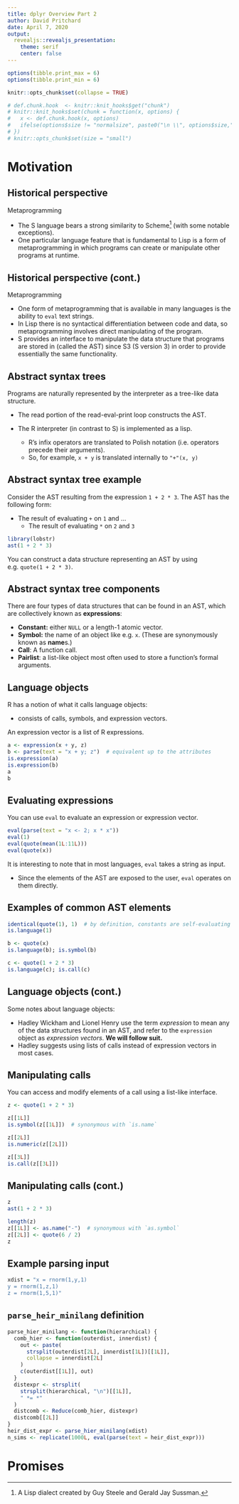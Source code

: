 ```yaml
---
title: dplyr Overview Part 2
author: David Pritchard
date: April 7, 2020
output:
  revealjs::revealjs_presentation:
    theme: serif
    center: false
---
```



```r
options(tibble.print_max = 6)
options(tibble.print_min = 6)

knitr::opts_chunk$set(collapse = TRUE)

# def.chunk.hook  <- knitr::knit_hooks$get("chunk")
# knitr::knit_hooks$set(chunk = function(x, options) {
#   x <- def.chunk.hook(x, options)
#   ifelse(options$size != "normalsize", paste0("\n \\", options$size,"\n\n", x, "\n\n \\normalsize"), x)
# })
# knitr::opts_chunk$set(size = "small")
```


# Motivation

## Historical perspective

Metaprogramming

  * The S language bears a strong similarity to Scheme[^scheme] (with some
    notable exceptions).
  * One particular language feature that is fundamental to Lisp is a form of
    metaprogramming in which programs can create or manipulate other programs
    at runtime.  <!-- Scott page 562 -->
    
[^scheme]: A Lisp dialect created by Guy Steele and Gerald Jay Sussman.




## Historical perspective (cont.)

Metaprogramming


  * One form of metaprogramming that is available in many languages is the
    ability to `eval` text strings.
  * In Lisp there is no syntactical differentiation between code and data, so
    metaprogramming involves direct manipulating of the program.
  * S provides an interface to manipulate the data structure that programs are
    stored in (called the AST) since S3 (S version 3) in order to provide
    essentially the same functionality.




## Abstract syntax trees

Programs are naturally represented by the interpreter as a tree-like data
structure.

  * The read portion of the read-eval-print loop constructs the AST.
  * The R interpreter (in contrast to S) is implemented as a lisp.
  
    * R's infix operators are translated to Polish notation (i.e. operators
      precede their arguments).
    * So, for example, `x + y` is translated internally to `"+"(x, y)`
    



## Abstract syntax tree example

Consider the AST resulting from the expression `1 + 2 * 3`.  The AST has the
following form:
    
  * The result of evaluating `+` on `1` and ...
    * The result of evaluating `*` on `2` and `3`

```r
library(lobstr)
ast(1 + 2 * 3)
```

You can construct a data structure representing an AST by using e.g. `quote(1 +
2 * 3)`.




## Abstract syntax tree components

There are four types of data structures that can be found in an AST, which are
collectively known as **expressions**:

  * **Constant:** either `NULL` or a length-1 atomic vector.
  * **Symbol:** the name of an object like e.g. `x`.  (These are synonymously
    known as **name**s.)
  * **Call**: A function call.
  * **Pairlist**: a list-like object most often used to store a function's
    formal arguments.




## Language objects

R has a notion of what it calls language objects:

  * consists of calls, symbols, and expression vectors.
  
An expression vector is a list of R expressions.

```r
a <- expression(x + y, z)
b <- parse(text = "x + y; z")  # equivalent up to the attributes
is.expression(a)
is.expression(b)
a
b
```




## Evaluating expressions

You can use `eval` to evaluate an expression or expression vector.
```r
eval(parse(text = "x <- 2; x * x"))
eval(1)
eval(quote(mean(1L:11L)))
eval(quote(x))
```

It is interesting to note that in most languages, `eval` takes a string as
input.

  * Since the elements of the AST are exposed to the user, `eval` operates on
    them directly.




## Examples of common AST elements

```r
identical(quote(1), 1)  # by definition, constants are self-evaluating
is.language(1)

b <- quote(x)
is.language(b); is.symbol(b)

c <- quote(1 + 2 * 3)
is.language(c); is.call(c)
```




## Language objects (cont.)

Some notes about language objects:

  * Hadley Wickham and Lionel Henry use the term _expression_ to mean any of the
    data structures found in an AST, and refer to the `expression` object as
    _expression vectors_.  **We will follow suit.**
  * Hadley suggests using lists of calls instead of expression vectors in most
    cases.
    
    
    
    
## Manipulating calls

You can access and modify elements of a call using a list-like interface.

```r
z <- quote(1 + 2 * 3)

z[[1L]]
is.symbol(z[[1L]])  # synonymous with `is.name`

z[[2L]]
is.numeric(z[[2L]])

z[[3L]]
is.call(z[[3L]])
```




## Manipulating calls (cont.)


```r
z
ast(1 + 2 * 3)

length(z)
z[[1L]] <- as.name("-")  # synonymous with `as.symbol`
z[[2L]] <- quote(6 / 2)
z
```




## Example parsing input

```r
xdist = "x = rnorm(1,y,1)
y = rnorm(1,z,1)
z = rnorm(1,5,1)"
```




## `parse_heir_minilang` definition

```r
parse_hier_minilang <- function(hierarchical) {
  comb_hier <- function(outerdist, innerdist) {
    out <- paste(
      strsplit(outerdist[2L], innerdist[1L])[[1L]],
      collapse = innerdist[2L]
    )
    c(outerdist[[1L]], out)
  }
  distexpr <- strsplit(
    strsplit(hierarchical, "\n")[[1L]],
    " *= *"
  )
  distcomb <- Reduce(comb_hier, distexpr)
  distcomb[[2L]]
}
heir_dist_expr <- parse_hier_minilang(xdist)
n_sims <- replicate(1000L, eval(parse(text = heir_dist_expr)))
```




# Promises



<!-- promises page 457 Software for Data Analysis ----------------------------->

<!-- R implements the grammer of S, with a few extensions --------------------->

<!-- http://www.sumsar.net/blog/2014/11/tidbits-from-books-that-defined-s-and-r/ -->

<!-- https://www.stat.auckland.ac.nz/~ihaka/downloads/Interface98.pdf -->
